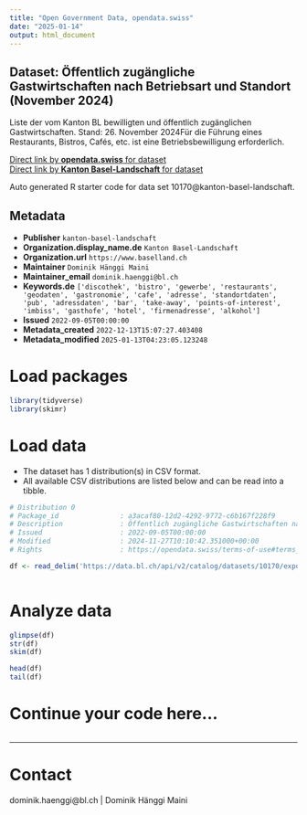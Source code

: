 ```yaml
---
title: "Open Government Data, opendata.swiss"
date: "2025-01-14"
output: html_document
---
```


## Dataset: Öffentlich zugängliche Gastwirtschaften nach Betriebsart und Standort (November 2024)

Liste der vom Kanton BL bewilligten und öffentlich zugänglichen Gastwirtschaften. Stand: 26. November 2024Für die Führung eines Restaurants, Bistros, Cafés, etc. ist eine Betriebsbewilligung erforderlich.

[Direct link by **opendata.swiss** for dataset](https://opendata.swiss/de/dataset/offentlich-zugangliche-gastwirtschaften-nach-betriebsart-und-standort-juli-2022)<br>
[Direct link by **Kanton Basel-Landschaft** for dataset](https://data.bl.ch/explore/dataset/10170/)

Auto generated R starter code for data set 10170@kanton-basel-landschaft.

## Metadata

- **Publisher** `kanton-basel-landschaft`
- **Organization.display_name.de** `Kanton Basel-Landschaft`
- **Organization.url** `https://www.baselland.ch`
- **Maintainer** `Dominik Hänggi Maini`
- **Maintainer_email** `dominik.haenggi@bl.ch`
- **Keywords.de** `['discothek', 'bistro', 'gewerbe', 'restaurants', 'geodaten', 'gastronomie', 'cafe', 'adresse', 'standortdaten', 'pub', 'adressdaten', 'bar', 'take-away', 'points-of-interest', 'imbiss', 'gasthofe', 'hotel', 'firmenadresse', 'alkohol']`
- **Issued** `2022-09-05T00:00:00`
- **Metadata_created** `2022-12-13T15:07:27.403408`
- **Metadata_modified** `2025-01-13T04:23:05.123248`


# Load packages

```r

library(tidyverse)
library(skimr)

```

# Load data

-   The dataset has 1 distribution(s) in CSV format.
-   All available CSV distributions are listed below and can be read into a tibble.

```r

# Distribution 0
# Package_id               : a3acaf80-12d2-4292-9772-c6b167f228f9
# Description              : Öffentlich zugängliche Gastwirtschaften nach Betriebsart und Standort (November 2024) (csv)
# Issued                   : 2022-09-05T00:00:00
# Modified                 : 2024-11-27T10:10:42.351000+00:00
# Rights                   : https://opendata.swiss/terms-of-use#terms_by

df <- read_delim('https://data.bl.ch/api/v2/catalog/datasets/10170/exports/csv?use_labels=true')



```

# Analyze data

```r

glimpse(df)
str(df)
skim(df)

head(df)
tail(df)

```

# Continue your code here...

```r

```

------------------------------------------------------------------------

# Contact

dominik.haenggi@bl.ch | Dominik Hänggi Maini
